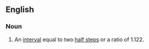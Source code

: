 ==English==

===Noun===
{{en-noun}}
# {{lb|en|music}} An [[interval]] equal to two [[half step]]s or a ratio of 1.122.